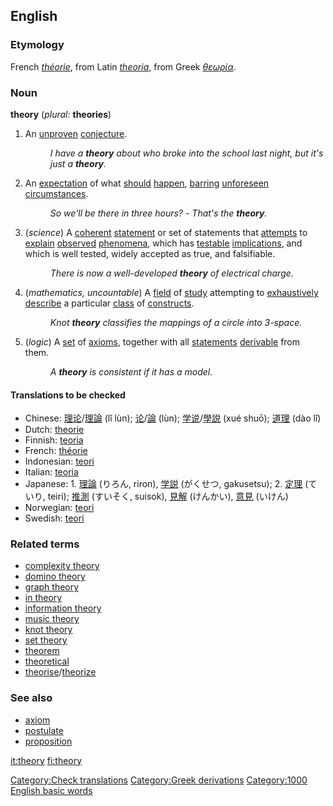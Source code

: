 ==English==
===Etymology===
French ''[[théorie]]'', from Latin ''[[theoria]]'', from Greek ''[[θεωρία]]''.

===Noun===
'''theory''' (''plural:'' '''theories''')

# An [[unproven]] [[conjecture]].
#: ''I have a '''theory''' about who broke into the school last night, but it's just a '''theory'''.''
# An [[expectation]] of what [[should]] [[happen]], [[barring]] [[unforeseen]] [[circumstances]].
#: ''So we'll be there in three hours?'' - ''That's the '''theory'''.''
# (''science'')  A [[coherent]] [[statement]] or set of statements that [[attempt]]s to [[explain]] [[observe]]d [[phenomenon|phenomena]], which has [[testable]] [[implication]]s, and which is well tested, widely accepted as true, and falsifiable.
#: ''There is now a well-developed '''theory''' of electrical charge.''
# (''mathematics, uncountable'') A [[field]] of [[study]] attempting to [[exhaustive]]ly [[describe]] a particular [[class]] of [[construct]]s. <!-- Not quite broad enough to include "music theory".  Where do we put that? -->
#: ''Knot '''theory''' classifies the mappings of a circle into 3-space.''
# (''logic'') A [[set]] of [[axiom]]s, together with all [[statement]]s [[derivable]] from them.
#: ''A '''theory''' is consistent if it has a model.''

====Translations to be checked====
*Chinese: [[理论]]/[[理論]] (lǐ lùn); [[论]]/[[論]] (lùn); [[学说]]/[[學説]] (xué shuō); [[道理]] (dào lǐ)
*Dutch: [[theorie]]
*Finnish: [[teoria]]
*French: [[théorie]] {{f}}
*Indonesian: [[teori]]
*Italian: [[teoria]] {{f}}
*Japanese: 1. [[理論]] (りろん, riron), [[学説]] (がくせつ, gakusetsu); 2. [[定理]] (ていり, teiri); [[推測]] (すいそく, suisok), [[見解]] (けんかい), [[意見]] (いけん)
*Norwegian: [[teori]] {{m}}
*Swedish: [[teori]]

===Related terms===
*[[complexity theory]]
*[[domino theory]]
*[[graph theory]]
*[[in theory]]
*[[information theory]]
*[[music theory]]
*[[knot theory]]
*[[set theory]]
*[[theorem]]
*[[theoretical]]
*[[theorise]]/[[theorize]]

===See also===
*[[axiom]]
*[[postulate]]
*[[proposition]]

[[Category:Check translations]]
[[Category:Greek derivations]]
[[Category:1000 English basic words]]

[[it:theory]]
[[fi:theory]]
